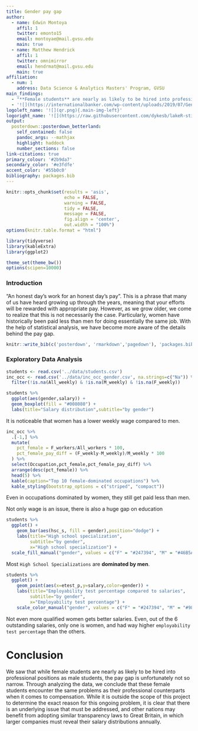 ```yaml
---
title: Gender pay gap
author:
  - name: Edwin Montoya
    affil: 1
    twitter: emonto15
    email: montoyae@mail.gvsu.edu
    main: true
  - name: Matthew Hendrick
    affil: 1
    twitter: omnimirror
    email: hendrmat@mail.gvsu.edu
    main: true
affiliation:
  - num: 1
    address: Data Science & Analytics Masters' Program, GVSU
main_findings:
  - "**Female students** are nearly as likely to be hired into professional positions as **male students**, the **pay gap is unfortunately not so narrow**"
  - '![](https://internationalbanker.com/wp-content/uploads/2019/07/Gender-Pay-Gap-1170x650.jpg){.main_pic}'
logoleft_name: '![](qr.png){.main-img-left}'
logoright_name: '![](https://raw.githubusercontent.com/dykesb/lakeR-sticker/master/lakeR-sicker.png){.main-img-right}'
output: 
  posterdown::posterdown_betterland:
    self_contained: false
    pandoc_args: --mathjax
    highlight: haddock
    number_sections: false
link-citations: true
primary_colour: '#2b9da7'
secondary_color: '#e3fdfe'
accent_color: '#55b0c0'
bibliography: packages.bib
---
```


```r
knitr::opts_chunk$set(results = 'asis',
                      echo = FALSE,
                      warning = FALSE,
                      tidy = FALSE,
                      message = FALSE,
                      fig.align = 'center',
                      out.width = "100%")
options(knitr.table.format = "html")
```

```r
library(tidyverse)
library(kableExtra)
library(ggplot2)
```

```r
theme_set(theme_bw())
options(scipen=10000)
```

### Introduction

“An honest day’s work for an honest day’s pay”. This is a phrase that many of us have heard growing up through the years, meaning that your efforts will be rewarded with appropriate pay. However, as we grow older, we come to realize that this is not necessarily the case. Particularly, women have historically been paid less than men for doing essentially the same job. With the help of statistical analysis, we have become more aware of the details behind the pay gap.

```r
knitr::write_bib(c('posterdown', 'rmarkdown','pagedown'), 'packages.bib')
```

### Exploratory Data Analysis

```r
students <- read.csv('../data/students.csv')
inc_occ <- read.csv('../data/inc_occ_gender.csv', na.strings=c("Na")) %>%
  filter(!is.na(All_weekly) & !is.na(M_weekly) & !is.na(F_weekly))
```

```r
students %>%
  ggplot(aes(gender,salary)) +
  geom_boxplot(fill = "#008080") +
  labs(title="Salary distribution",subtitle="by gender")
```

It is noticeable that women has a lower weekly wage compared to men.

```r
inc_occ %>%
  .[-1,] %>%
  mutate(
    pct_female = F_workers/All_workers * 100,
    pct_female_pay_diff = (F_weekly-M_weekly)/M_weekly * 100
  ) %>%
  select(Occupation,pct_female,pct_female_pay_diff) %>%
  arrange(desc(pct_female)) %>%
  head(5) %>%
  kable(caption="Top 10 female-dominated occupations") %>%
  kable_styling(bootstrap_options = c("striped", "compact"))
```

Even in occupations dominated by women, they still get paid less than men.

Not only wage is an issue, there is also a huge gap on education

```r
students %>%
  ggplot() +
    geom_bar(aes(hsc_s, fill = gender),position="dodge") +
    labs(title="High school specialization",
         subtitle="by gender",
         x="High school specialization") +
  scale_fill_manual("gender", values = c("F" = "#247394", "M" = "#46B5A9"))
```

Most `High School Specializations` are **dominated by men**.

```r
students %>%
  ggplot() +
    geom_point(aes(x=etest_p,y=salary,color=gender)) +
    labs(title="Employability test percentage compared to salaries",
         subtitle="by gender",
         x="Employability test percentage") +
    scale_color_manual("gender", values = c("F" = "#247394", "M" = "#98DAAE"))
```

Not even more qualified women gets better salaries. Even, out of the 6 outstanding salaries, only one is women, and had way higher `employability test percentage` than the others.

# Conclusion

We saw that while female students are nearly as likely to be hired into professional positions as male students, the pay gap is unfortunately not so narrow. Through analyzing the data, we conclude that these female students encounter the same problems as their professional counterparts when it comes to compensation.  While it is outside the scope of this project to determine the exact reason for this ongoing problem, it is clear that there is an underlying issue that must be addressed, and other nations may benefit from adopting similar transparency laws to Great Britain, in which larger companies must reveal their salary distributions annually.